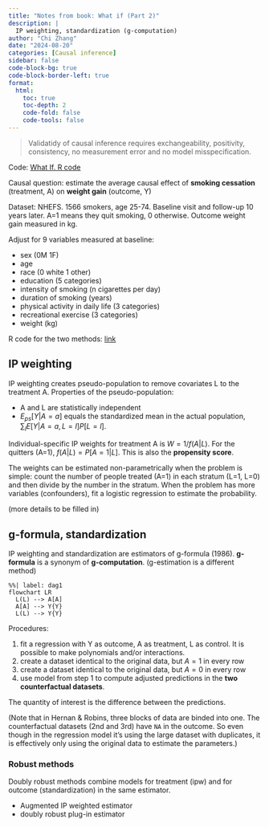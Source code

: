 ```yaml
---
title: "Notes from book: What if (Part 2)"
description: |
  IP weighting, standardization (g-computation)
author: "Chi Zhang"
date: "2024-08-20"
categories: [Causal inference]
sidebar: false
code-block-bg: true
code-block-border-left: true
format: 
  html:
    toc: true
    toc-depth: 2
    code-fold: false
    code-tools: false
---
```


> Validatidy of causal inference requires exchangeability, positivity, consistency, no measurement error and no model misspecification.

Code: [What If. R code](https://remlapmot.github.io/cibookex-r/)

Causal question: estimate the average causal effect of **smoking cessation** (treatment, A) on **weight gain** (outcome, Y)

Dataset: NHEFS. 1566 smokers, age 25-74. Baseline visit and follow-up 10 years later. A=1 means they quit smoking, 0 otherwise. Outcome weight gain measured in kg.

Adjust for 9 variables measured at baseline: 

* sex (0M 1F)
* age
* race (0 white 1 other)
* education (5 categories)
* intensity of smoking (n cigarettes per day)
* duration of smoking (years)
* physical activity in daily life (3 categories)
* recreational exercise (3 categories)
* weight (kg)


R code for the two methods: [link](https://github.com/andreaczhang/data-apothecary-notes/blob/main/dev/causal/whatif_part2.R)



## IP weighting

IP weighting creates pseudo-population to remove covariates L to the treatment A. Properties of the pseudo-population: 

* A and L are statistically independent
* $E_{ps}[Y|A=a]$ equals the standardized mean in the actual population, $\sum_{l}E[Y|A=a,L=l]P[L=l]$.

Individual-specific IP weights for treatment A is $W = 1/f(A|L)$. For the quitters (A=1), $f(A|L) = P[A=1|L]$. This is also the **propensity score**.

The weights can be estimated non-parametrically when the problem is simple: count the number of people treated (A=1) in each stratum (L=1, L=0) and then divide by the number in the stratum. When the problem has more variables (confounders), fit a logistic regression to estimate the probability.


(more details to be filled in)


## g-formula, standardization

IP weighting and standardization are estimators of g-formula (1986). **g-formula** is a synonym of **g-computation**. (g-estimation is a different method)


```mermaid
%%| label: dag1
flowchart LR
  L(L) --> A[A]
  A[A] --> Y{Y}
  L(L) --> Y{Y}
```



Procedures:

1) fit a regression with Y as outcome, A as treatment, L as control. It is possible to make polynomials and/or interactions.
2) create a dataset identical to the original data, but $A = 1$ in every row
3) create a dataset identical to the original data, but $A = 0$ in every row
4) use model from step 1 to compute adjusted predictions in the **two counterfactual datasets**.

The quantity of interest is the difference between the predictions.

(Note that in Hernan & Robins, three blocks of data are binded into one. The counterfactual datasets (2nd and 3rd) have `NA` in the outcome. So even though in the regression model it's using the large dataset with duplicates, it is effectively only using the original data to estimate the parameters.)



### Robust methods

Doubly robust methods combine models for treatment (ipw) and for outcome (standardization) in the same estimator. 

* Augmented IP weighted estimator
* doubly robust plug-in estimator 







